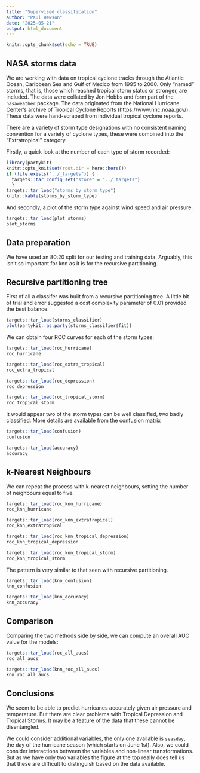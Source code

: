 ```yaml
---
title: "Supervised classification"
author: "Paul Hewson"
date: "2025-05-21"
output: html_document
---
```


```r
knitr::opts_chunk$set(echo = TRUE)
```

## NASA storms data
 
 
We are working with data on tropical cyclone tracks through the Atlantic Ocean, Caribbean Sea and Gulf of Mexico from 1995 to 2000. Only "named" storms, that is, those which reached tropical storm status or stronger, are included.  The data were collated by Jon Hobbs and form part of the `nasaweather` package. The data originated from the National Hurricane Center's archive of Tropical Cyclone Reports (https://www.nhc.noaa.gov/). These data were hand-scraped from individual tropical cyclone reports.

There are a variety of storm type designations with no consistent naming convention for a variety of cyclone types, these were combined into the "Extratropical" category.

Firstly, a quick look at the number of each type of storm recorded:

```r
library(partykit)
knitr::opts_knit$set(root.dir = here::here())
if (file.exists("../_targets")) {
  targets::tar_config_set("store" = "../_targets")
  }
targets::tar_load("storms_by_storm_type")
knitr::kable(storms_by_storm_type)
```

And secondly, a plot of the storm type against wind speed and air pressure. 

```r
targets::tar_load(plot_storms)
plot_storms
```

## Data preparation

We have used an 80:20 split for our testing and training data. Arguably, this isn't so important for knn as it is for the recursive partitioning.

## Recursive partitioning tree


First of all a classifer was built from a recursive partitioning tree. A little bit of trial and error suggested a cost complexity parameter of 0.01 provided the best balance.

```r
targets::tar_load(storms_classifier)
plot(partykit::as.party(storms_classifier$fit))


```
We can obtain four ROC curves for each of the storm types:



```r
targets::tar_load(roc_hurricane)
roc_hurricane

```


```r
targets::tar_load(roc_extra_tropical)
roc_extra_tropical

```


```r
targets::tar_load(roc_depression)
roc_depression

```


```r
targets::tar_load(roc_tropical_storm)
roc_tropical_storm

```

It would appear two of the storm types can be well classified, two badly classified.  More details are available from the confusion matrix


```r
targets::tar_load(confusion)
confusion
```

```r
targets::tar_load(accuracy)
accuracy
```


## k-Nearest Neighbours


We can repeat the process with k-nearest neighbours, setting the number of neighbours equal to five.


```r
targets::tar_load(roc_knn_hurricane)
roc_knn_hurricane

```


```r
targets::tar_load(roc_knn_extratropical)
roc_knn_extratropical

```


```r
targets::tar_load(roc_knn_tropical_depression)
roc_knn_tropical_depression

```


```r
targets::tar_load(roc_knn_tropical_storm)
roc_knn_tropical_storm

```

The pattern is very similar to that seen with recursive partitioning.


```r
targets::tar_load(knn_confusion)
knn_confusion
```

```r
targets::tar_load(knn_accuracy)
knn_accuracy
```

## Comparison


Comparing the two methods side by side, we can compute an overall AUC value for the models:


```r
targets::tar_load(roc_all_aucs)
roc_all_aucs
```
```r
targets::tar_load(knn_roc_all_aucs)
knn_roc_all_aucs
```


## Conclusions

We seem to be able to predict hurricanes accurately given air pressure and temperature. But there are clear problems with Tropical Depression and Tropical Storms.  It may be a feature of the data that these cannot be disentangled.  

We could consider additional variables, the only one available is `seasday`, the day of the hurricane season (which starts on June 1st).  Also, we could consider interactions between the variables and non-linear transformations.  But as we have only two variables the figure at the top really does tell us that these are difficult to distinguish based on the data available.
